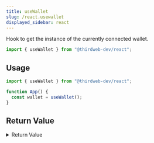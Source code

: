 ```yaml
---
title: useWallet
slug: /react.usewallet
displayed_sidebar: react
---
```


Hook to get the instance of the currently connected wallet.

```jsx
import { useWallet } from "@thirdweb-dev/react";
```

## Usage

```jsx
import { useWallet } from "@thirdweb-dev/react";

function App() {
  const wallet = useWallet();
}
```

## Return Value

<details>
<summary>Return Value</summary>
<div>

Returns an instance of one of the supported [wallets](/wallet), or `undefined` if no wallet is connected.

[Learn more about wallets](/wallet).

```typescript
AbstractBrowserWallet<Record<string, any>, Record<string, any>> | undefined;
```

</div>
</details>

